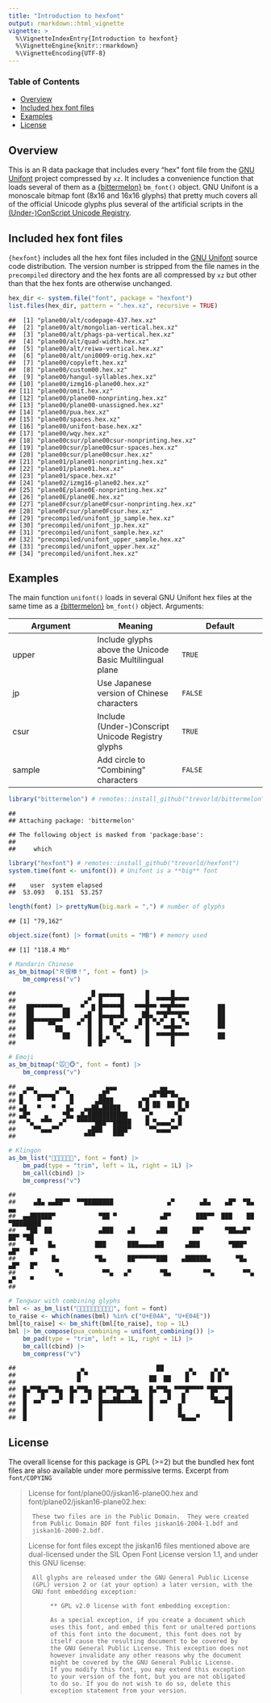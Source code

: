```yaml
---
title: "Introduction to hexfont"
output: rmarkdown::html_vignette
vignette: >
  %\VignetteIndexEntry{Introduction to hexfont}
  %\VignetteEngine{knitr::rmarkdown}
  %\VignetteEncoding{UTF-8}
---
```


### Table of Contents

* [Overview](#overview)
* [Included hex font files](#hex)
* [Examples](#examples)
* [License](#license)

## <a name="overview">Overview</a>

This is an R data package that includes every "hex" font file from the [GNU Unifont](http://unifoundry.com/unifont/index.html) project compressed by `xz`.  It includes a convenience function that loads several of them as a [{bittermelon}](https://github.com/trevorld/bittermelon) `bm_font()` object.  GNU Unifont is a monoscale bitmap font (8x16 and 16x16 glyphs) that pretty much covers all of the official Unicode glyphs plus several of the artificial scripts in the [(Under-)ConScript Unicode Registry](http://www.kreativekorp.com/ucsur/).

## <a name="hex">Included hex font files</a>

`{hexfont}` includes all the hex font files included in the [GNU Unifont](http://unifoundry.com/unifont/index.html)
source code distribution.  The version number is stripped from the file names in the `precompiled` directory and
the hex fonts are all compressed by `xz` but other than that the hex fonts are otherwise unchanged.


```r
hex_dir <- system.file("font", package = "hexfont")
list.files(hex_dir, pattern = ".hex.xz", recursive = TRUE)
```

```
##  [1] "plane00/alt/codepage-437.hex.xz"           
##  [2] "plane00/alt/mongolian-vertical.hex.xz"     
##  [3] "plane00/alt/phags-pa-vertical.hex.xz"      
##  [4] "plane00/alt/quad-width.hex.xz"             
##  [5] "plane00/alt/reiwa-vertical.hex.xz"         
##  [6] "plane00/alt/uni0009-orig.hex.xz"           
##  [7] "plane00/copyleft.hex.xz"                   
##  [8] "plane00/custom00.hex.xz"                   
##  [9] "plane00/hangul-syllables.hex.xz"           
## [10] "plane00/izmg16-plane00.hex.xz"             
## [11] "plane00/omit.hex.xz"                       
## [12] "plane00/plane00-nonprinting.hex.xz"        
## [13] "plane00/plane00-unassigned.hex.xz"         
## [14] "plane00/pua.hex.xz"                        
## [15] "plane00/spaces.hex.xz"                     
## [16] "plane00/unifont-base.hex.xz"               
## [17] "plane00/wqy.hex.xz"                        
## [18] "plane00csur/plane00csur-nonprinting.hex.xz"
## [19] "plane00csur/plane00csur-spaces.hex.xz"     
## [20] "plane00csur/plane00csur.hex.xz"            
## [21] "plane01/plane01-nonprinting.hex.xz"        
## [22] "plane01/plane01.hex.xz"                    
## [23] "plane01/space.hex.xz"                      
## [24] "plane02/izmg16-plane02.hex.xz"             
## [25] "plane0E/plane0E-nonprinting.hex.xz"        
## [26] "plane0E/plane0E.hex.xz"                    
## [27] "plane0Fcsur/plane0Fcsur-nonprinting.hex.xz"
## [28] "plane0Fcsur/plane0Fcsur.hex.xz"            
## [29] "precompiled/unifont_jp_sample.hex.xz"      
## [30] "precompiled/unifont_jp.hex.xz"             
## [31] "precompiled/unifont_sample.hex.xz"         
## [32] "precompiled/unifont_upper_sample.hex.xz"   
## [33] "precompiled/unifont_upper.hex.xz"          
## [34] "precompiled/unifont.hex.xz"
```

## <a name="examples">Examples</a>

The main function `unifont()` loads in several GNU Unifont hex files at the same time as a [{bittermelon}](https://github.com/trevorld/bittermelon) `bm_font()` object.  Arguments:

| Argument | Meaning | Default |
--- | --- | ---
| upper | Include glyphs above the Unicode Basic Multilingual plane | `TRUE` | 
| jp | Use Japanese version of Chinese characters | `FALSE` | 
| csur | Include (Under-)Conscript Unicode Registry glyphs | `TRUE` |
| sample | Add circle to "Combining" characters | `FALSE` | 


```r
library("bittermelon") # remotes::install_github("trevorld/bittermelon")
```

```
## 
## Attaching package: 'bittermelon'
```

```
## The following object is masked from 'package:base':
## 
##     which
```

```r
library("hexfont") # remotes::install_github("trevorld/hexfont")
system.time(font <- unifont()) # Unifont is a **big** font
```

```
##    user  system elapsed 
##  53.093   0.151  53.257
```

```r
length(font) |> prettyNum(big.mark = ",") # number of glyphs
```

```
## [1] "79,162"
```

```r
object.size(font) |> format(units = "MB") # memory used
```

```
## [1] "118.4 Mb"
```

```r
# Mandarin Chinese
as_bm_bitmap("Ｒ很棒！", font = font) |>
    bm_compress("v")
```

```
##                     █ ▄▄▄▄▄▄▄      █      █                     
##                   ▄▀  █     █      █  ▀▀▀▀█▀▀▀▀                 
##   ██▀▀▀▀▀▀▀▀▄▄   ▀  █ █▀▀▀▀▀█   ▀▀▀█▀▀ ▀▀█▀▀▀▀         ██       
##   ██        ██    ▄█  █▄▄▄▄▄█     ██▄ ▀▀█▀▀▀█▀▀        ██       
##   ██▀▀▀▀██▀▀    ▄▀ █  █  █  ▄▀   █ █ ▀▄▀  █  ▀▄        ██       
##   ██      ██       █  █   █▀    ▀  █    ▀▀█▀▀          ▀▀       
##   ██        ██     █  █ ▄  ▀▄      █  ▀▀▀▀█▀▀▀▀        ██       
##                    █  █▀     ▀▀    █      █
```

```r
# Emoji
as_bm_bitmap("🐭🐲🐵", font = font) |>
    bm_compress("v")
```

```
##   ▄▄       ▄▄           ▄▄▄            ▄▄       
## ▄▀  ▀▄▄▄▄▄▀  ▀▄       ▄█▀           ▄█▀██▀█▄    
## █    ▀   ▀    █      ▄████       ▄▀█ ▄▄  ▄▄ █▀▄ 
## ▄█   ▀   ▀   █▄   ▄▄██▄█████     ▀▄█ ▀▀  ▀▀ █▄▀ 
## ▄█▀    ▄    ▀█▄ ▄█▄███████████     ▄▀      ▀▄   
##   ▀▄  ▀▀▀  ▄▀   ▀▀▀▀▀███▀▀█████    █ ▀▄▄▄▄▀ █   
##     ▀▀▄▄▄▀▀        ▄███   ████▀     ▀▀▄▄▄▄▀▀    
##                   ▀▀▀     ▀▀▀
```

```r
# Klingon
as_bm_list("", font = font) |>
    bm_pad(type = "trim", left = 1L, right = 1L) |>
    bm_call(cbind) |>
    bm_compress("v")
```

```
##                                                                               
##     ▄█▄ ▄▄██▀▀  ▀▀████████               ▄▀       ▄█▄    ▄█▀  ▀█▄    ▄▄       
##  ▄▄██████▀            ▀██ ▀            ▄█▀       ███▀▀  ███    ██   ▀████████ 
##   ▀██  ██             ▄███    ▄█      ▄██       ██▀      ▀██▄▄█▀      ██▀ ▀██ 
##    ▀    █▄           ███      ███▄▄▄▄▄██      ▄███        ▀███▀      ▄█▀   █▀ 
##          █▄          ▀█▄      ██▀▀▀▀▀▀███    ▄██████▄       ▀█▄     ▄█▀   █▀  
##           ▀▄           ▀▀▄   ▄▀        ▀█▄         ▀▀▄        ▀▀▄  ▄▀    ▀    
## 
```

```r
# Tengwar with combining glyphs
bml <- as_bm_list("", font = font)
to_raise <- which(names(bml) %in% c("U+E04A", "U+E04E"))
bml[to_raise] <- bm_shift(bml[to_raise], top = 1L)
bml |> bm_compose(pua_combining = unifont_combining()) |>
    bm_pad(type = "trim", left = 1L, right = 1L) |>
    bm_call(cbind) |>
    bm_compress("v")
```

```
##                  ▄                    ██       ▄      ▄ ▄   
##                 █ ▀                 ▄▄  ▄▄    █ ▀    █ █ ▀  
##                 ▀                   ▀▀  ▀▀    ▀      ▀ ▀    
##  █▄▀▀█▄▄▀▀█▄  █▄▀▀█▄  █▄▀▀█▄▄▀▀█▄   █▄▀▀█▄ ▀▀▀█▀▀▀▀ ▀██▀▀▀█ 
##  █    █    █  █    █  █   ▄█   ▄█   █    █   █       █▄  ▄█ 
##  █  ▀▀   ▀▀   ▀  ▀▀   █▀▀▀▀▀▀▀▀▀▀▀  █  ▀▀   ▄▀        ▀▀▀ █ 
##  █                    █             █       █             █ 
##  █                    █             █       ▀█▄▄▄▀        █
```

## <a name="license">License</a>

The overall license for this package is GPL (>=2) but the bundled hex font files 
are also available under more permissive terms.  Excerpt from `font/COPYING` 

> License for font/plane00/jiskan16-plane00.hex and
> font/plane02/jiskan16-plane02.hex:
> 
>      These two files are in the Public Domain.  They were created
>      from Public Domain BDF font files jiskan16-2004-1.bdf and
>      jiskan16-2000-2.bdf.
> 
> 
> License for font files except the jiskan16 files mentioned above
> are dual-licensed under the SIL Open Font License version 1.1,
> and under this GNU license:
> 
>      All glyphs are released under the GNU General Public License
>      (GPL) version 2 or (at your option) a later version, with the
>      GNU font embedding exception:
> 
>           ** GPL v2.0 license with font embedding exception:
> 
>           As a special exception, if you create a document which
>           uses this font, and embed this font or unaltered portions
>           of this font into the document, this font does not by
>           itself cause the resulting document to be covered by
>           the GNU General Public License. This exception does not
>           however invalidate any other reasons why the document
>           might be covered by the GNU General Public License.
>           If you modify this font, you may extend this exception
>           to your version of the font, but you are not obligated
>           to do so. If you do not wish to do so, delete this
>           exception statement from your version.
